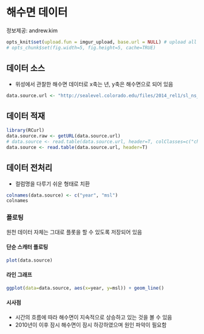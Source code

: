 해수면 데이터
=============

정보제공: andrew.kim

```r
opts_knit$set(upload.fun = imgur_upload, base.url = NULL) # upload all images to imgur.com
# opts_chunk$set(fig.width=5, fig.height=5, cache=TRUE)
````

## 데이터 소스

* 위성에서 관찰한 해수면 데이터로 x축는 년, y축은 해수면으로 되어 있음

```r
data.source.url <- "http://sealevel.colorado.edu/files/2014_rel1/sl_ns_global.txt"
```

## 데이터 적재

```r
library(RCurl)
data.source.raw <- getURL(data.source.url)
# data.source <- read.table(data.source.url, header=T, colClasses=c("character", "character"))
data.source <- read.table(data.source.url, header=T)
```

## 데이터 전처리

* 컬럼명을 다루기 쉬운 형태로 치환

```r
colnames(data.source) <- c("year", "msl")
colnames
```

### 플로팅

원천 데이터 자체는 그대로 플롯을 할 수 있도록 저장되어 있음

#### 단순 스캐터 플로팅

```r
plot(data.source)
```

#### 라인 그래프

```r
ggplot(data=data.source, aes(x=year, y=msl)) + geom_line()
```


#### 시사점
* 시간의 흐름에 따라 해수면이 지속적으로 상승하고 있는 것을 볼 수 있음
* 2010년이 이후 잠시 해수면이 잠시 하강하였으며 원인 파악이 필요함

